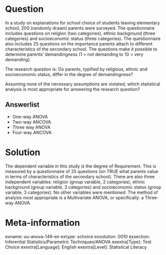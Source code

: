 Question
========
In a study on explanations for school choice of students leaving elementary school, 200 (randomly drawn) parents were surveyed. The questionnaire includes questions on religion (two categories), ethnic background (three categories) and socioeconomic status (three categories). The questionnaire also includes 25 questions on the importance parents attach to different characteristics of the secondary school. The questions make it possible to determine parents' demandingness (1 = not demanding to 10 = very demanding).

The research question is: Do parents, typified by religious, ethnic and socioeconomic status, differ in the degree of demandingness?

Assuming none of the necessary assumptions are violated, which statistical analysis is most appropriate for answering the research question?

Answerlist
----------
* One-way ANOVA
* Two-way ANCOVA
* Three way ANOVA
* Four-way ANCOVA


Solution
========
The dependent variable in this study is the degree of Requirement. This is measured by a questionnaire of 25 questions (on TRUE what parents value in terms of characteristics of the secondary school). There are also three independent variables: religion (group variable, 2 categories), ethnic background (group variable, 3 categories) and socioeconomic status (group variable, 3 categories). No other variables were mentioned. The method of analysis most appropriate is a Multivariate ANOVA, or specifically: a Three-way ANOVA.

Meta-information
================
exname: uu-anova-149-en
extype: schoice
exsolution: 0010
exsection: Inferential Statistics/Parametric Techniques/ANOVA
exextra[Type]: Test Choice
exextra[Language]: English
exextra[Level]: Statistical Literacy
